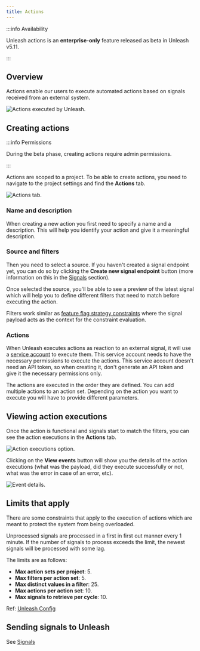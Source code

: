 ```yaml
---
title: Actions
---
```


:::info Availability

Unleash actions is an **enterprise-only** feature released as beta in Unleash v5.11.

:::
## Overview

Actions enable our users to execute automated actions based on signals received from an external system.

![Actions executed by Unleash.](/img/signals/action-execution.png)

## Creating actions

:::info Permissions

During the beta phase, creating actions require admin permissions.

:::

Actions are scoped to a project. To be able to create actions, you need to navigate to the project settings and find the **Actions** tab.

![Actions tab.](/img/signals/actions-tab.png)

### Name and description
When creating a new action you first need to specify a name and a description. This will help you identify your action and give it a meaningful description.

### Source and filters

Then you need to select a source. If you haven't created a signal endpoint yet, you can do so by clicking the **Create new signal endpoint** button (more information on this in the [Signals](./signals.mdx) section).

Once selected the source, you'll be able to see a preview of the latest signal which will help you to define different filters that need to match before executing the action.

Filters work similar as [feature flag strategy constraints](./strategy-constraints.md) where the signal payload acts as the context for the constraint evaluation.

### Actions

When Unleash executes actions as reaction to an external signal, it will use a [service account](./service-accounts.md) to execute them. This service account needs to have the necessary permissions to execute the actions. This service account doesn't need an API token, so when creating it, don't generate an API token and give it the necessary permissions only.

The actions are executed in the order they are defined. You can add multiple actions to an action set. Depending on the action you want to execute you will have to provide different parameters.

## Viewing action executions

Once the action is functional and signals start to match the filters, you can see the action executions in the **Actions** tab.

![Action executions option.](/img/signals/view-events.png)

Clicking on the **View events** button will show you the details of the action executions (what was the payload, did they execute successfully or not, what was the error in case of an error, etc).

![Event details.](/img/signals/action-execution-log.png)

## Limits that apply
There are some constraints that apply to the execution of actions which are meant to protect the system from being overloaded. 

Unprocessed signals are processed in a first in first out manner every 1 minute. If the number of signals to process exceeds the limit, the newest signals will be processed with some lag. 

The limits are as follows:

- **Max action sets per project**: 5.
- **Max filters per action set**: 5.
- **Max distinct values in a filter**: 25.
- **Max actions per action set**: 10.
- **Max signals to retrieve per cycle**: 10.

Ref: [Unleash Config](https://github.com/Unleash/unleash/blob/859fe098fedc261d646833012d9d408039491075/src/lib/create-config.ts#L577-L604)

## Sending signals to Unleash
See [Signals](./signals.mdx)
